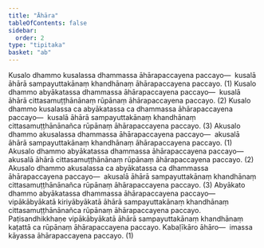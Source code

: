 ```yaml
---
title: "Āhāra"
tableOfContents: false
sidebar:
  order: 2
type: "tipitaka"
basket: "ab"
---
```



<DynamicBreadcrumb />

<Division number="293">

<Paragraph number="950">
Kusalo dhammo kusalassa dhammassa āhārapaccayena paccayo—  kusalā āhārā sampayuttakānaṃ khandhānaṃ āhārapaccayena paccayo. (1)
</Paragraph>

<Paragraph number="951">
Kusalo dhammo abyākatassa dhammassa āhārapaccayena paccayo—  kusalā āhārā cittasamuṭṭhānānaṃ rūpānaṃ āhārapaccayena paccayo. (2)
</Paragraph>

<Paragraph number="952">
Kusalo dhammo kusalassa ca abyākatassa ca dhammassa āhārapaccayena paccayo—  kusalā āhārā sampayuttakānaṃ khandhānaṃ cittasamuṭṭhānānañca rūpānaṃ āhārapaccayena paccayo. (3)
</Paragraph>

<Paragraph number="953">
Akusalo dhammo akusalassa dhammassa āhārapaccayena paccayo—  akusalā āhārā sampayuttakānaṃ khandhānaṃ āhārapaccayena paccayo. (1)
</Paragraph>

<Paragraph number="954">
Akusalo dhammo abyākatassa dhammassa āhārapaccayena paccayo—  akusalā āhārā cittasamuṭṭhānānaṃ rūpānaṃ āhārapaccayena paccayo. (2)
</Paragraph>

<Paragraph number="955">
Akusalo dhammo akusalassa ca abyākatassa ca dhammassa āhārapaccayena paccayo—  akusalā āhārā sampayuttakānaṃ khandhānaṃ cittasamuṭṭhānānañca rūpānaṃ āhārapaccayena paccayo. (3)
</Paragraph>

<Paragraph number="956">
Abyākato dhammo abyākatassa dhammassa āhārapaccayena paccayo—  vipākābyākatā kiriyābyākatā āhārā sampayuttakānaṃ khandhānaṃ cittasamuṭṭhānānañca rūpānaṃ āhārapaccayena paccayo. Paṭisandhikkhaṇe vipākābyākatā āhārā sampayuttakānaṃ khandhānaṃ kaṭattā ca rūpānaṃ āhārapaccayena paccayo. <Emphasis>Kabaḷīkāro āhāro</Emphasis>—  imassa kāyassa āhārapaccayena paccayo. (1)
</Paragraph>
</Division>